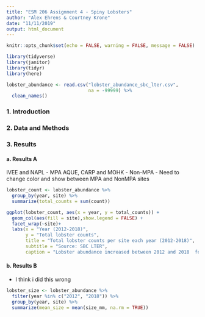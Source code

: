 ```yaml
---
title: "ESM 206 Assignment 4 - Spiny Lobsters"
author: "Alex Ehrens & Courtney Krone"
date: "11/11/2019"
output: html_document
---
```


```r
knitr::opts_chunk$set(echo = FALSE, warning = FALSE, message = FALSE)
```

```r
library(tidyverse)
library(janitor)
library(tidyr)
library(here)
```

```r
lobster_abundance <- read.csv("lobster_abundance_sbc_lter.csv",
                              na = -99999) %>% 
  clean_names()
```

### 1. Introduction


### 2. Data and Methods


### 3. Results

#### a. Results A
IVEE and NAPL - MPA
AQUE, CARP and MOHK - Non-MPA
- Need to change color and show between MPA and NonMPA sites

```r
lobster_count <- lobster_abundance %>% 
  group_by(year, site) %>% 
  summarize(total_counts = sum(count))

ggplot(lobster_count, aes(x = year, y = total_counts)) +
  geom_col(aes(fill = site),show.legend = FALSE) +
  facet_wrap(~site)+
  labs(x = "Year (2012-2018)",
       y = "Total lobster counts",
       title = "Total lobster counts per site each year (2012-2018)",
       subtitle = "Source: SBC LTER",
       caption = "Lobster abundance increased between 2012 and 2018  for most of the sites excluding AQUE site./nThe MPA sites (IVEE and NAPL) lobster abundance grew substantially over the recorded years compared to non-MPA sites")
```

#### b. Results B
- I think i did this wrong

```r
lobster_size <- lobster_abundance %>% 
  filter(year %in% c("2012", "2018")) %>% 
  group_by(year, site) %>% 
  summarize(mean_size = mean(size_mm, na.rm = TRUE))


```


